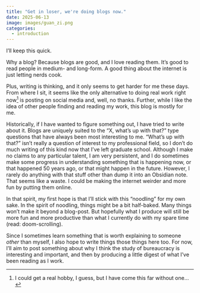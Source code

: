 ```yaml
---
title: "Get in loser, we're doing blogs now."
date: 2025-06-13
image: images/guan_zi.png
categories: 
  - introduction
---
```


I'll keep this quick. 

Why a blog? Because blogs are good, and I love reading them. It's good to read people in medium- and long-form. A good thing about the internet is just letting nerds cook. 

Plus, writing is thinking, and it only seems to get harder for me these days. From where I sit, it seems like the only alternative to doing real work right now^[I could get a real hobby, I guess, but I have come this far without one...] is posting on social media and, well, no thanks. Further, while I like the idea of other people finding and reading my work, this blog is mostly for me. 

Historically, if I have wanted to figure something out, I have tried to write about it. Blogs are uniquely suited to the "X, what's up with that?" type questions that have always been most interesting to me. "What's up with that?" isn't really a question of interest to my professional field, so I don't do much writing of this kind now that I've left graduate school. Although I make no claims to any particular talent, I am very persistent, and I do sometimes make some progress in understanding something that is happening now, or that happened 50 years ago, or that might happen in the future. However, I rarely do anything with that stuff other than dump it into an Obsidian note. That seems like a waste. I could be making the internet weirder and more fun by putting them online. 

In that spirit, my first hope is that I'll stick with this "noodling" for my own sake. In the spirit of noodling, things might be a bit half-baked. Many things won't make it beyond a blog-post. But hopefully what I produce will still be more fun and more productive than what I currently do with my spare time (read: doom-scrolling). 

Since I sometimes learn something that is worth explaining to someone *other* than myself, I also hope to write things those things here too. For now, I'll aim to post something about why I think the study of bureaucracy is interesting and important, and then by producing a little digest of what I've been reading as I work. 





